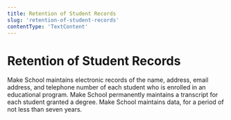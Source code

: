 ```yaml
---
title: Retention of Student Records
slug: 'retention-of-student-records'
contentType: 'TextContent'
---
```


# Retention of Student Records

Make School maintains electronic records of the name, address, email address, and telephone number
of each student who is enrolled in an educational program. Make School permanently maintains a
transcript for each student granted a degree. Make School maintains data, for a period of not less
than seven years.

